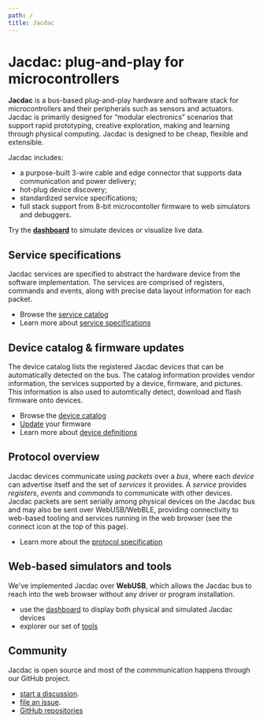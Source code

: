 ```yaml
---
path: /
title: Jacdac
---
```


# Jacdac: plug-and-play for microcontrollers

**Jacdac** is a bus-based plug-and-play hardware and software stack for microcontrollers and their peripherals such as sensors and actuators. Jacdac is primarily designed for “modular electronics” scenarios that support rapid prototyping, creative exploration, making and learning through physical computing. Jacdac is designed to be cheap, flexible and extensible.

Jacdac includes:

* a purpose-built 3-wire cable and edge connector that supports data communication and power delivery;
* hot-plug device discovery;
* standardized service specifications;
* full stack support from 8-bit microcontoller firmware to web simulators and debuggers.

Try the **[dashboard](/dashboard/)** to simulate devices or visualize live data.

## Service specifications

Jacdac services are specified to abstract the hardware device from the software implementation.
The services are comprised of registers, commands and events, along with precise data layout information
for each packet.

* Browse the [service catalog](/services/)
* Learn more about [service specifications](/reference/service-specification/)

## Device catalog & firmware updates

The device catalog lists the registered Jacdac devices that can be automatically detected on the bus. 
The catalog information provides vendor information, the services supported by a device, 
firmware, and pictures. This information is also used to automtically detect, download and flash
firmware onto devices.

* Browse the [device catalog](/devices/)
* [Update](/tools/updater/) your firmware
* Learn more about [device definitions](/reference/device-definition/)

## Protocol overview

Jacdac devices communicate using *packets* over a *bus*, where each *device* can advertise itself 
and the set of *services* it provides. 
A *service* provides *registers*, *events* and *commands* to communicate with other devices.
Jacdac packets are sent serially among physical devices on the Jacdac bus
and may also be sent over WebUSB/WebBLE, 
providing connectivity to web-based tooling and services running in the web browser
(see the connect icon at the top of this page).

* Learn more about the [protocol specification](/reference/protocol/)

## Web-based simulators and tools

We've implemented Jacdac over **WebUSB**, which allows the Jacdac bus to reach into
the web browser without any driver or program installation. 

* use the [dashboard](/dashboard/) to display
both physical and simulated Jacdac devices
* explorer our set of [tools](/tools/)

## Community

Jacdac is open source and 
most of the commmunication happens through our GitHub project.

* [start a discussion](https://github.com/microsoft/jacdac/discussions).
* [file an issue](https://github.com/microsoft/jacdac/issues).
* [GitHub repositories](/github/)
